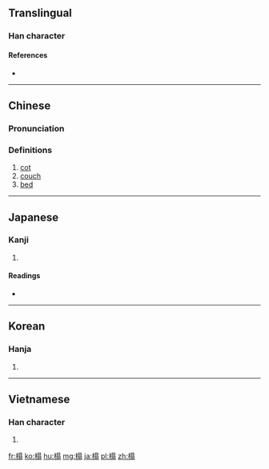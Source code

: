 ==Translingual==

===Han character===
{{Han char|rn=75|rad=木|as=10|sn=14|four=46927|canj=DASM|ids=⿰木𦐇}}

====References====
* {{Han ref|kx=0545.090|dkj=15292|dj=0932.180|hdz=21263.190|uh=69BB|ud=27067|bh=BA66|bd=47718}}

----

==Chinese==
{{zh-forms}}

===Pronunciation===
{{zh-pron
|m=tà
|c=taap3
|mc=y
|oc=y
|ma=
|cat=n
}}

===Definitions===
# [[cot]]
# [[couch]]
# [[bed]]

----

==Japanese==

===Kanji===
{{ja-kanji|grade=|rs=木10}}

# {{defn|lang=ja|sort=木10}}

====Readings====
* {{ja-readings|on=[[とう]] (tō)|kun=[[こしかけ]] (koshikake), [[しじ]] (shiji)}}

----

==Korean==

===Hanja===
{{ko-hanja|hangeul=탑|eumhun=|rv=tap|mr=t'ap|y=thap}}

# {{defn|lang=ko|sort=木10}}

----

==Vietnamese==

===Han character===
{{vi-readings|rs=木10| hanviet = [[chõng]], [[tháp]]}}

# {{defn|lang=vi|sort=木10}}

[[fr:榻]]
[[ko:榻]]
[[hu:榻]]
[[mg:榻]]
[[ja:榻]]
[[pl:榻]]
[[zh:榻]]